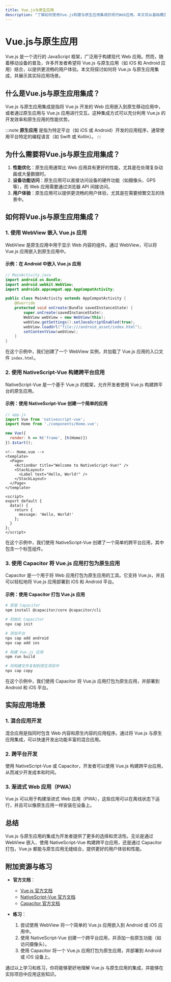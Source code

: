 ```yaml
---
title: Vue.js与原生应用
description: "了解如何使用Vue.js构建与原生应用集成的现代Web应用。本文将从基础概念入手，逐步讲解Vue.js如何与原生应用结合，并提供实际案例和代码示例。"
---
```


# Vue.js与原生应用

Vue.js 是一个流行的 JavaScript 框架，广泛用于构建现代 Web 应用。然而，随着移动设备的普及，许多开发者希望将 Vue.js 与原生应用（如 iOS 和 Android 应用）结合，以提供更流畅的用户体验。本文将探讨如何将 Vue.js 与原生应用集成，并展示其实际应用场景。

## 什么是Vue.js与原生应用集成？

Vue.js 与原生应用集成是指将 Vue.js 开发的 Web 应用嵌入到原生移动应用中，或者通过原生应用与 Vue.js 应用进行交互。这种集成方式可以充分利用 Vue.js 的开发效率和原生应用的性能优势。

:::note
**原生应用** 是指为特定平台（如 iOS 或 Android）开发的应用程序，通常使用平台特定的编程语言（如 Swift 或 Kotlin）。
:::

## 为什么需要将Vue.js与原生应用集成？

1. **性能优化**：原生应用通常比 Web 应用具有更好的性能，尤其是在处理复杂动画或大量数据时。
2. **设备功能访问**：原生应用可以直接访问设备的硬件功能（如摄像头、GPS 等），而 Web 应用需要通过浏览器 API 间接访问。
3. **用户体验**：原生应用可以提供更流畅的用户体验，尤其是在需要频繁交互的场景中。

## 如何将Vue.js与原生应用集成？

### 1. 使用 WebView 嵌入 Vue.js 应用

WebView 是原生应用中用于显示 Web 内容的组件。通过 WebView，可以将 Vue.js 应用嵌入到原生应用中。

#### 示例：在 Android 中嵌入 Vue.js 应用

```java
// MainActivity.java
import android.os.Bundle;
import android.webkit.WebView;
import androidx.appcompat.app.AppCompatActivity;

public class MainActivity extends AppCompatActivity {
    @Override
    protected void onCreate(Bundle savedInstanceState) {
        super.onCreate(savedInstanceState);
        WebView webView = new WebView(this);
        webView.getSettings().setJavaScriptEnabled(true);
        webView.loadUrl("file:///android_asset/index.html");
        setContentView(webView);
    }
}
```

在这个示例中，我们创建了一个 WebView 实例，并加载了 Vue.js 应用的入口文件 `index.html`。

### 2. 使用 NativeScript-Vue 构建跨平台应用

NativeScript-Vue 是一个基于 Vue.js 的框架，允许开发者使用 Vue.js 构建跨平台的原生应用。

#### 示例：使用 NativeScript-Vue 创建一个简单的应用

```javascript
// app.js
import Vue from 'nativescript-vue';
import Home from './components/Home.vue';

new Vue({
  render: h => h('frame', [h(Home)])
}).$start();
```

```vue
<!-- Home.vue -->
<template>
  <Page>
    <ActionBar title="Welcome to NativeScript-Vue!" />
    <StackLayout>
      <Label text="Hello, World!" />
    </StackLayout>
  </Page>
</template>

<script>
export default {
  data() {
    return {
      message: 'Hello, World!'
    };
  }
};
</script>
```

在这个示例中，我们使用 NativeScript-Vue 创建了一个简单的跨平台应用，其中包含一个标签组件。

### 3. 使用 Capacitor 将 Vue.js 应用打包为原生应用

Capacitor 是一个用于将 Web 应用打包为原生应用的工具。它支持 Vue.js，并且可以轻松地将 Vue.js 应用部署到 iOS 和 Android 平台。

#### 示例：使用 Capacitor 打包 Vue.js 应用

```bash
# 安装 Capacitor
npm install @capacitor/core @capacitor/cli

# 初始化 Capacitor
npx cap init

# 添加平台
npx cap add android
npx cap add ios

# 构建 Vue.js 应用
npm run build

# 将构建文件复制到原生项目中
npx cap copy
```

在这个示例中，我们使用 Capacitor 将 Vue.js 应用打包为原生应用，并部署到 Android 和 iOS 平台。

## 实际应用场景

### 1. 混合应用开发

混合应用是指同时包含 Web 内容和原生内容的应用程序。通过将 Vue.js 与原生应用集成，可以快速开发出功能丰富的混合应用。

### 2. 跨平台开发

使用 NativeScript-Vue 或 Capacitor，开发者可以使用 Vue.js 构建跨平台应用，从而减少开发成本和时间。

### 3. 渐进式 Web 应用（PWA）

Vue.js 可以用于构建渐进式 Web 应用（PWA），这些应用可以在离线状态下运行，并且可以像原生应用一样安装在设备上。

## 总结

Vue.js 与原生应用的集成为开发者提供了更多的选择和灵活性。无论是通过 WebView 嵌入、使用 NativeScript-Vue 构建跨平台应用，还是通过 Capacitor 打包，Vue.js 都能与原生应用无缝结合，提供更好的用户体验和性能。

## 附加资源与练习

- **官方文档**：
  - [Vue.js 官方文档](https://vuejs.org/)
  - [NativeScript-Vue 官方文档](https://nativescript-vue.org/)
  - [Capacitor 官方文档](https://capacitorjs.com/)

- **练习**：
  1. 尝试使用 WebView 将一个简单的 Vue.js 应用嵌入到 Android 或 iOS 应用中。
  2. 使用 NativeScript-Vue 创建一个跨平台应用，并添加一些原生功能（如访问摄像头）。
  3. 使用 Capacitor 将一个 Vue.js 应用打包为原生应用，并部署到 Android 或 iOS 设备上。

通过以上学习和练习，你将能够更好地理解 Vue.js 与原生应用的集成，并能够在实际项目中应用这些知识。